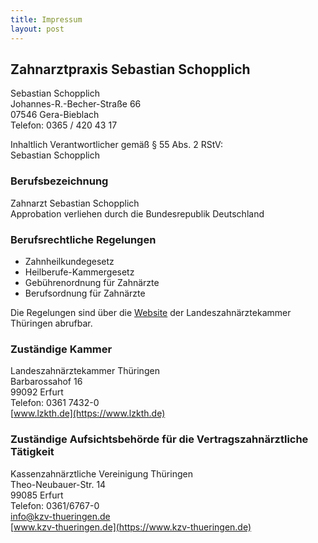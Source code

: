 ```yaml
---
title: Impressum
layout: post
---
```


## Zahnarztpraxis Sebastian Schopplich

Sebastian Schopplich  
Johannes-R.-Becher-Straße 66  
07546 Gera-Bieblach  
Telefon: 0365 / 420 43 17

Inhaltlich Verantwortlicher gemäß § 55 Abs. 2 RStV:  
Sebastian Schopplich

### Berufsbezeichnung

Zahnarzt Sebastian Schopplich  
Approbation verliehen durch die Bundesrepublik Deutschland

### Berufsrechtliche Regelungen

- Zahnheilkundegesetz
- Heilberufe-Kammergesetz
- Gebührenordnung für Zahnärzte
- Berufsordnung für Zahnärzte

Die Regelungen sind über die [Website](https://www.lzkth.de/lzkth2/cms_de.nsf/lzkth/gesetze_und_verordnungen.htm) der Landeszahnärztekammer Thüringen abrufbar.

### Zuständige Kammer

Landeszahnärztekammer Thüringen  
Barbarossahof 16  
99092 Erfurt  
Telefon: 0361 7432-0  
[www.lzkth.de](https://www.lzkth.de)

### Zuständige Aufsichtsbehörde für die Vertragszahnärztliche Tätigkeit

Kassenzahnärztliche Vereinigung Thüringen  
Theo-Neubauer-Str. 14  
99085 Erfurt  
Telefon: 0361/6767-0  
[info@kzv-thueringen.de](mailto:info@kzv-thueringen.de)  
[www.kzv-thueringen.de](https://www.kzv-thueringen.de)
